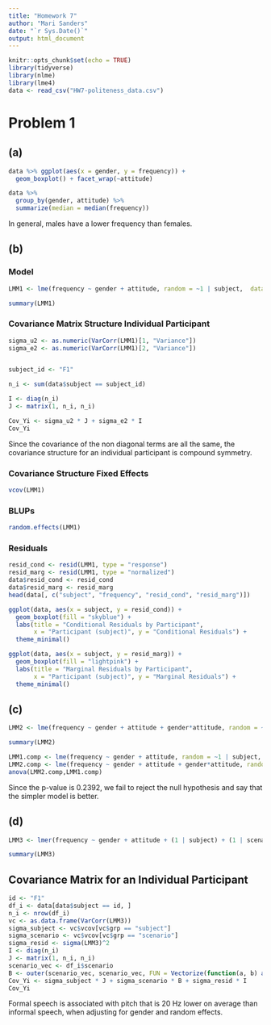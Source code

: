 ```yaml
---
title: "Homework 7"
author: "Mari Sanders"
date: "`r Sys.Date()`"
output: html_document
---
```


```r
knitr::opts_chunk$set(echo = TRUE)
library(tidyverse)
library(nlme)
library(lme4)
data <- read_csv("HW7-politeness_data.csv") 
```

# Problem 1 

## (a)

```r
data %>% ggplot(aes(x = gender, y = frequency)) + 
  geom_boxplot() + facet_wrap(~attitude)

data %>% 
  group_by(gender, attitude) %>% 
  summarize(median = median(frequency))

```

In general, males have a lower frequency than females. 

## (b)

### Model 
```r
LMM1 <- lme(frequency ~ gender + attitude, random = ~1 | subject,  data = data, method='REML')

summary(LMM1)

```

### Covariance Matrix Structure Individual Participant

```r
sigma_u2 <- as.numeric(VarCorr(LMM1)[1, "Variance"])    
sigma_e2 <- as.numeric(VarCorr(LMM1)[2, "Variance"])   


subject_id <- "F1"

n_i <- sum(data$subject == subject_id)

I <- diag(n_i)
J <- matrix(1, n_i, n_i)

Cov_Yi <- sigma_u2 * J + sigma_e2 * I
Cov_Yi
```

Since the covariance of the non diagonal terms are all the same, the covariance structure for an individual participant is compound symmetry. 

### Covariance Structure Fixed Effects 

```r
vcov(LMM1)
```

### BLUPs

```r
random.effects(LMM1)
```

### Residuals 

```r
resid_cond <- resid(LMM1, type = "response")
resid_marg <- resid(LMM1, type = "normalized")  
data$resid_cond <- resid_cond
data$resid_marg <- resid_marg
head(data[, c("subject", "frequency", "resid_cond", "resid_marg")])
```

```r
ggplot(data, aes(x = subject, y = resid_cond)) +
  geom_boxplot(fill = "skyblue") +
  labs(title = "Conditional Residuals by Participant",
       x = "Participant (subject)", y = "Conditional Residuals") +
  theme_minimal()

ggplot(data, aes(x = subject, y = resid_marg)) +
  geom_boxplot(fill = "lightpink") +
  labs(title = "Marginal Residuals by Participant",
       x = "Participant (subject)", y = "Marginal Residuals") +
  theme_minimal()
```

## (c)

```r
LMM2 <- lme(frequency ~ gender + attitude + gender*attitude, random = ~1 | subject,  data = data, method='REML')

summary(LMM2)

LMM1.comp <- lme(frequency ~ gender + attitude, random = ~1 | subject,  data = data, method='ML') 
LMM2.comp <- lme(frequency ~ gender + attitude + gender*attitude, random = ~1 | subject,  data = data, method='ML')
anova(LMM2.comp,LMM1.comp) 
```

Since the p-value is 0.2392, we fail to reject the null hypothesis and say that the simpler model is better. 

## (d)

```r
LMM3 <- lmer(frequency ~ gender + attitude + (1 | subject) + (1 | scenario), data = data)

summary(LMM3)

```

## Covariance Matrix for an Individual Participant

```r
id <- "F1"
df_i <- data[data$subject == id, ]
n_i <- nrow(df_i)
vc <- as.data.frame(VarCorr(LMM3))
sigma_subject <- vc$vcov[vc$grp == "subject"]
sigma_scenario <- vc$vcov[vc$grp == "scenario"]
sigma_resid <- sigma(LMM3)^2
I <- diag(n_i)
J <- matrix(1, n_i, n_i)
scenario_vec <- df_i$scenario
B <- outer(scenario_vec, scenario_vec, FUN = Vectorize(function(a, b) as.numeric(a == b)))
Cov_Yi <- sigma_subject * J + sigma_scenario * B + sigma_resid * I
Cov_Yi
```

Formal speech is associated with pitch that is 20 Hz lower on average than informal speech, when adjusting for gender and random effects. 